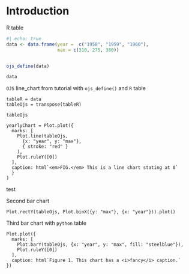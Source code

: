 # Introduction

R table

```r
#| echo: true
data <- data.frame(year =  c("1958", "1959", "1960"), 
                   max = c(310, 275, 380))


ojs_define(data)

data
```

`OJS` line_chart from tutorial with `ojs_define()` and `R` table

```ojs
tableR = data
tableOjs = transpose(tableR)

tableOjs

yearlyChart = Plot.plot({
  marks: [
    Plot.line(tableOjs, 
      {x: "year", y: "max"}, 
      { stroke: "red" }
    ),
    Plot.ruleY([0])
  ],
  caption: html`<em>FIG.</em> This is a line chart stating at 0`
  }
)
```

test
<!-- `Python` table -->

<!-- ```{python} -->

<!-- import pandas as pd -->

<!-- d = { -->

<!--     'year': ['1958', '1959', '1960'], -->

<!--     'max': [317.5, 318.9, 320.7] -->

<!-- } -->

<!-- df = pd.DataFrame(data=d) -->

<!-- ojs_define(tablePy = df) -->

<!-- ``` -->

Second bar chart 

```ojs

Plot.rectY(tableOjs, Plot.binX({y: "max"}, {x: "year"})).plot()
```
Third  bar chart with `python` table

```ojs
Plot.plot({
  marks: [
    Plot.barY(tableOjs, {x: "year", y: "max", fill: "steelblue"}),
    Plot.ruleY([0])
  ],
  caption: html`Figure 1. This chart has a <i>fancy</i> caption.`
})
```

